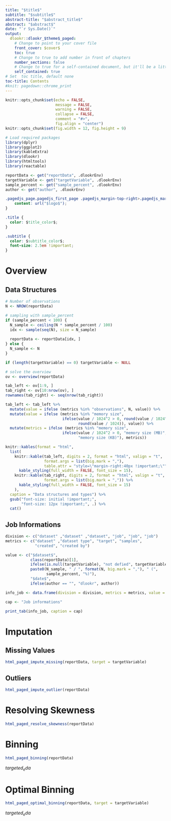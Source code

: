 ```yaml
---
title: "$title$"
subtitle: "$subtitle$"
abstract-title: "$abstract_title$"
abstract: "$abstract$"
date: "`r Sys.Date()`"
output: 
  dlookr::dlookr_$theme$_paged: 
    # Change to point to your cover file
    front_cover: $cover$
    toc: true
    # Change to true to add number in front of chapters
    number_sections: false
    # Change to true for a self-contained document, but it'll be a litte slower for Pandoc to render
    self_contained: true
# Set  toc title, default none
toc-title: Contents
#knit: pagedown::chrome_print
---
```


```r
knitr::opts_chunk$set(echo = FALSE, 
                      message = FALSE, 
                      warning = FALSE, 
                      collapse = FALSE,
                      comment = "#>",
                      fig.align = "center")
knitr::opts_chunk$set(fig.width = 12, fig.height = 9)
```

```r
# Load required packages
library(dplyr)
library(ggplot2)
library(kableExtra)
library(dlookr)
library(htmltools)
library(reactable)

reportData <- get("reportData", .dlookrEnv)
targetVariable <- get("targetVariable", .dlookrEnv)
sample_percent <- get("sample_percent", .dlookrEnv)
author <- get("author", .dlookrEnv)
```


```css
.pagedjs_page.pagedjs_first_page .pagedjs_margin-top-right>.pagedjs_margin-content::after {
    content: url("$logo$");
}

.title {
  color: $title_color$;
}

.subtitle {
  color: $subtitle_color$;
  font-size: 2.5em !important;
}
```

# Overview
## Data Structures

```r
# Number of observations
N <- NROW(reportData)

# sampling with sample_percent
if (sample_percent < 100) {
  N_sample <- ceiling(N * sample_percent / 100)
  idx <- sample(seq(N), size = N_sample)
  
  reportData <- reportData[idx, ]
} else {
  N_sample <- N
}

if (length(targetVariable) == 0) targetVariable <- NULL
```

```r
# solve the overview
ov <- overview(reportData)

tab_left <- ov[1:9, ]
tab_right <- ov[10:nrow(ov), ]
rownames(tab_right) <- seq(nrow(tab_right))

tab_left <- tab_left %>% 
  mutate(value = ifelse (metrics %in% "observations", N, value)) %>%   
  mutate(value = ifelse (metrics %in% "memory size", 
                         ifelse(value / 1024^2 > 0, round(value / 1024^2),
                                round(value / 1024)), value)) %>%   
  mutate(metrics = ifelse (metrics %in% "memory size", 
                         ifelse(value / 1024^2 > 0, "memory size (MB)",
                                "memory size (KB)"), metrics))

knitr::kables(format = "html",
  list(
    knitr::kable(tab_left, digits = 2, format = "html", valign = "t",
                 format.args = list(big.mark = ","),
                 table.attr = "style=\"margin-right:40px !important;\"") %>% 
      kable_styling(full_width = FALSE, font_size = 15), 
    knitr::kable(tab_right, digits = 2, format = "html", valign = "t",
                 format.args = list(big.mark = ",")) %>% 
      kable_styling(full_width = FALSE, font_size = 15) 
    ),
  caption = "Data structures and types") %>% 
  gsub("font-size: initial !important;",
       "font-size: 12px !important;", .) %>%    
  cat()
```

## Job Informations

```r
division <- c("dataset" ,"dataset" ,"dataset", "job", "job", "job")
metrics <- c("dataset" ,"dataset type", "target", "samples", 
             "created", "created by")

value <- c("$dataset$", 
           class(reportData)[1], 
           ifelse(is.null(targetVariable), "not defied", targetVariable),
           paste0(N_sample, " / ", format(N, big.mark = ","), " (",
                  sample_percent, "%)"),
           "$date$",
           ifelse(author == "", "dlookr", author))

info_job <- data.frame(division = division, metrics = metrics, value = value)

cap <- "Job informations"

print_tab(info_job, caption = cap)
```

# Imputation
## Missing Values

```r
html_paged_impute_missing(reportData, target = targetVariable)
```

## Outliers

```r
html_paged_impute_outlier(reportData)
```

# Resolving Skewness

```r
html_paged_resolve_skewness(reportData)
```

# Binning

```r
html_paged_binning(reportData)
```

$targeted_eda$

# Optimal Binning

```r
html_paged_optimal_binning(reportData, target = targetVariable)
```

$targeted_eda$

